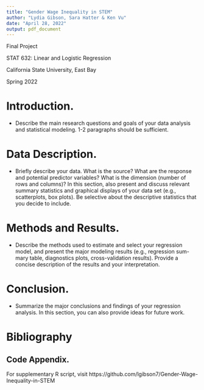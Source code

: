 ```yaml
---
title: "Gender Wage Inequality in STEM"
author: "Lydia Gibson, Sara Hatter & Ken Vu"
date: "April 28, 2022"
output: pdf_document
---
```



Final Project

STAT 632: Linear and Logistic Regression

California State University, East Bay

Spring 2022


\break

# Introduction. 

* Describe the main research questions and goals of your data analysis and statistical modeling. 1-2 paragraphs should be sufficient.

# Data Description. 

* Briefly describe your data. What is the source? What are the response and potential predictor variables? What is the dimension (number of rows and columns)? In this section, also present and discuss relevant summary statistics and graphical displays of your data set (e.g., scatterplots, box plots). Be selective about the descriptive statistics that you decide to include.

# Methods and Results. 

* Describe the methods used to estimate and select your regression model, and present the major modeling results (e.g., regression sum- mary table, diagnostics plots, cross-validation results). Provide a concise description of the results and your interpretation.

# Conclusion. 

* Summarize the major conclusions and findings of your regression analysis. In this section, you can also provide ideas for future work.

\break

# Bibliography

## Code Appendix. 

For supplementary R script, visit https://github.com/lgibson7/Gender-Wage-Inequality-in-STEM